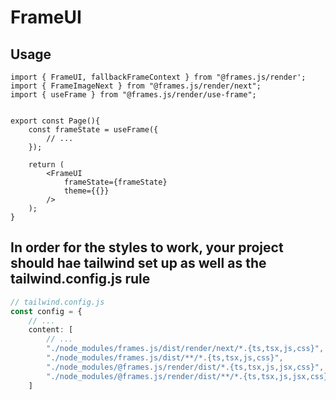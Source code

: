 # FrameUI

## Usage

```tsx [frames.js/render/types.tsx]
import { FrameUI, fallbackFrameContext } from "@frames.js/render';
import { FrameImageNext } from "@frames.js/render/next";
import { useFrame } from "@frames.js/render/use-frame";


export const Page(){
    const frameState = useFrame({
        // ...
    });

    return (
        <FrameUI
            frameState={frameState}
            theme={{}}
        />
    );
}

```

## In order for the styles to work, your project should hae tailwind set up as well as the tailwind.config.js rule

```ts
// tailwind.config.js
const config = {
    // ...
    content: [
        // ...
        "./node_modules/frames.js/dist/render/next/*.{ts,tsx,js,css}",
        "./node_modules/frames.js/dist/**/*.{ts,tsx,js,css}",
        "./node_modules/@frames.js/render/dist/*.{ts,tsx,js,jsx,css}",
        "./node_modules/@frames.js/render/dist/**/*.{ts,tsx,js,jsx,css}",
    ]
```
